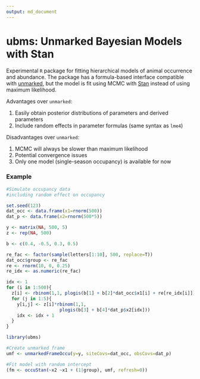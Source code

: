 ```yaml
---
output: md_document
---
```


# ubms: Unmarked Bayesian Models with Stan

Experimental `R` package for fitting hierarchical models of animal occurrence and abundance.
The package has a formula-based interface compatible with [unmarked](https://cran.r-project.org/web/packages/unmarked/index.html), but the model is fit using MCMC with [Stan](https://mc-stan.org/) instead of using maximum likelihood.

Advantages over `unmarked`:

  1. Easily obtain posterior distributions of parameters and derived parameters
  2. Include random effects in parameter formulas (same syntax as `lme4`)

Disadvantages over `unmarked`:

  1. MCMC will always be slower than maximum likelihood
  2. Potential convergence issues
  3. Only one model (single-season occupancy) is available for now

### Example

```r
#Simulate occupancy data
#including random effect on occupancy

set.seed(123)
dat_occ <- data.frame(x1=rnorm(500))
dat_p <- data.frame(x2=rnorm(500*5))

y <- matrix(NA, 500, 5)
z <- rep(NA, 500)

b <- c(0.4, -0.5, 0.3, 0.5)

re_fac <- factor(sample(letters[1:10], 500, replace=T))
dat_occ$group <- re_fac
re <- rnorm(10, 0, 0.25)
re_idx <- as.numeric(re_fac)

idx <- 1
for (i in 1:500){
  z[i] <- rbinom(1,1, plogis(b[1] + b[2]*dat_occ$x1[i] + re[re_idx[i]]))
  for (j in 1:5){
    y[i,j] <- z[i]*rbinom(1,1, 
                    plogis(b[3] + b[4]*dat_p$x2[idx]))
    idx <- idx + 1
  }
}

library(ubms)

#Create unmarked frame
umf <- unmarkedFrameOccu(y=y, siteCovs=dat_occ, obsCovs=dat_p)

#Fit model with random intercept
(fm <- occuStan(~x2 ~x1 + (1|group), umf, refresh=0))
```

